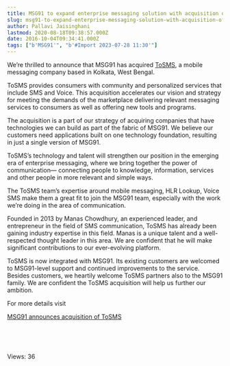 ```yaml
---
title: MSG91 to expand enterprise messaging solution with acquisition of ToSMS
slug: msg91-to-expand-enterprise-messaging-solution-with-acquisition-of-tosms
author: Pallavi Jaisinghani
lastmod: 2020-08-18T09:38:57.000Z
date: 2016-10-04T09:34:41.000Z
tags: ["b'MSG91'", "b'#Import 2023-07-28 11:30'"]
---
```


We’re thrilled to announce that MSG91 has acquired [ToSMS](http://tosms.in/), a mobile messaging company based in Kolkata, West Bengal. 


ToSMS provides consumers with community and personalized services that include SMS and Voice. This acquisition accelerates our vision and strategy for meeting the demands of the marketplace delivering relevant messaging services to consumers as well as offering new tools and programs. 


The acquisition is a part of our strategy of acquiring companies that have technologies we can build as part of the fabric of MSG91. We believe our customers need applications built on one technology foundation, resulting in just a single version of MSG91.


ToSMS’s technology and talent will strengthen our position in the emerging era of enterprise messaging, where we bring together the power of communication— connecting people to knowledge, information, services and other people in more relevant and simple ways. 


The ToSMS team’s expertise around mobile messaging, HLR Lookup, Voice SMS make them a great fit to join the MSG91 team, especially with the work we’re doing in the area of communication. 


Founded in 2013 by Manas Chowdhury, an experienced leader, and entrepreneur in the field of SMS communication, ToSMS has already been gaining industry expertise in this field. Manas is a unique talent and a well-respected thought leader in this area. We are confident that he will make significant contributions to our ever-evolving platform.


ToSMS is now integrated with MSG91. Its existing customers are welcomed to MSG91-level support and continued improvements to the service. Besides customers, we heartily welcome ToSMS partners also to the MSG91 family. We are confident the ToSMS acquisition will help us further our ambition.


For more details visit


[MSG91 announces acquisition of ToSMS](http://www.prnewswire.co.in/news-releases/msg91-announces-acquisition-of-tosms-595778501.html)


 


 


 Views: 36


